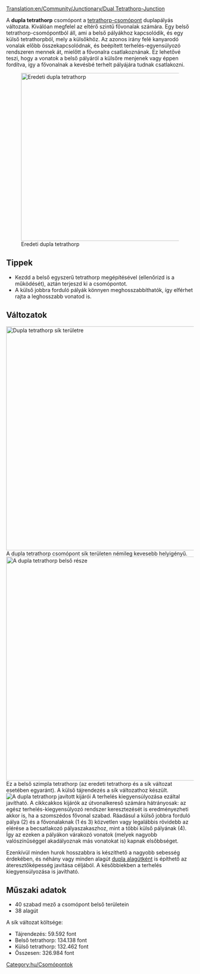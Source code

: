 [[Translation:en/Community/Junctionary/Dual Tetrathorp-Junction]]

{{hu/Csomópontmenü}}
A '''dupla tetrathorp''' csomópont a [[hu/Community/Junctionary/Csomópont/Tetrathorp|tetrathorp-csomópont]] duplapályás változata. Kiválóan megfelel az eltérő szintű fővonalak számára. Egy belső tetrathorp-csomópontból áll, ami a belső pályákhoz kapcsolódik, és egy külső tetrathorpból, mely a külsőkhöz. Az azonos irány felé kanyarodó vonalak előbb összekapcsolódnak, és beépített terhelés-egyensúlyozó rendszeren mennek át, mielőtt a fővonalra csatlakoznának. Ez lehetővé teszi, hogy a vonatok a belső pályáról a külsőre menjenek vagy éppen fordítva, így a fővonalnak a kevésbé terhelt pályájára tudnak csatlakozni.

[[File:en/Dual Ttj orig.png|none|thumb|450px|Eredeti dupla tetrathorp]]

{{hu/Csomópontok tulajdonságai|Kb. 330.000 font|3|1|0|1,5|1|1|1|1|0|0|0||Vonat lerobbanása csak a saját pályájára hat.|
* Több vonat egyidejű kezelésére képes.
* Az [[hu/Archive/Manual/Settings/Építkezés lejtőkön|Építkezés lejtőkön]] opció bekapcsolása szükséges.
* Világosan strukturált, ezért valószínűleg könnyű megjegyezni és megépíteni, legalábbis a hasonlóan nagy csomópontokhoz képest.
* Modulos kiépítés: Előbb építsd meg a belső pályákat, csak egy kicsit több hellyel, mint az egyszerű [[hu/Community/Junctionary/Csomópont/Tetrathorp|tetrathorp-csomópontot]], és utólag egészítsd ki a külső vonalakkal.
}}

==Tippek==
* Kezdd a belső egyszerű tetrathorp megépítésével (ellenőrizd is a működését), aztán terjeszd ki a csomópontot.
* A külső jobbra forduló pályák könnyen meghosszabbíthatók, így elférhet rajta a leghosszabb vonatod is. 

==Változatok==
[[File:en/Dual Ttj flat.png|none|thumb|600px|Dupla tetrathorp sík területre]]
A dupla tetrathorp csomópont sík területen némileg kevesebb helyigényű.
[[File:en/Dual Ttj part.png|none|thumb|600px|A dupla tetrathorp belső része]]
Ez a belső szimpla tetrathorp (az eredeti tetrathorp és a sík változat esetében egyaránt). A külső tájrendezés a sík változathoz készült.
[[File:en/Dual Ttj exits.png|none|frame|A dupla tetrathorp javított kijárói]]
A terhelés kiegyensúlyozása ezáltal javítható. A cikkcakkos kijárók az útvonalkereső számára hátrányosak: az egész terhelés-kiegyensúlyozó rendszer keresztezését is eredményezheti akkor is, ha a szomszédos fővonal szabad. Ráadásul a külső jobbra forduló pálya (2) és a fővonalaknak (1 és 3) közvetlen vagy legalábbis rövidebb az elérése a becsatlakozó pályaszakaszhoz, mint a többi külső pályának (4). Így az ezeken a pályákon várakozó vonatok (melyek nagyobb valószínűséggel akadályoznak más vonatokat is) kapnak elsőbbséget. 

Ezenkívül minden hurok hosszabbra is készíthető a nagyobb sebesség érdekében, és néhány vagy minden alagút [[en/Csomópont/Dupla alagút|dupla alagútként]] is építhető az áteresztőképesség javítása céljából. A későbbiekben a terhelés kiegyensúlyozása is javítható. 

==Műszaki adatok==
* 40 szabad mező a csomópont belső területein
* 38 alagút
A sík változat költsége:
* Tájrendezés: 59.592 font
* Belső tetrathorp: 134.138 font
* Külső tetrathorp: 132.462 font
* Összesen: 326.984 font

[[Category:hu/Csomópontok]]